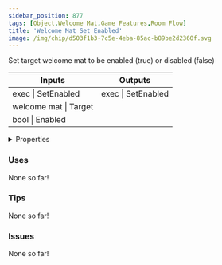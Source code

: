 ```yaml
---
sidebar_position: 877
tags: [Object,Welcome Mat,Game Features,Room Flow]
title: 'Welcome Mat Set Enabled'
image: /img/chip/d503f1b3-7c5e-4eba-85ac-b89be2d2360f.svg
---
```


Set target welcome mat to be enabled (true) or disabled (false)



<IChip uuid="d503f1b3-7c5e-4eba-85ac-b89be2d2360f"/>

<table><thead><tr><th>Inputs</th><th>Outputs</th></tr></thead><tbody><tr><td>exec | SetEnabled</td><td>exec | SetEnabled</td></tr><tr><td>welcome mat | Target</td><td /></tr><tr><td>bool | Enabled</td><td /></tr></tbody></table>

<details>
  <summary>Properties</summary>
  <div>
    <div>
    <table>
      <tbody>
        <tr>
          <td>Is beta required?</td>
          <td>No</td>
        </tr>
        <tr>
          <td>Is chip a trolling risk?</td>
          <td>No</td>
        </tr>
        <tr>
          <td>Is chip a role assignment risk?</td>
          <td>No</td>
        </tr>
        <tr>
          <td>Chip UUID</td>
          <td>d503f1b3-7c5e-4eba-85ac-b89be2d2360f</td>
        </tr>
        <tr>
          <td>Room availability</td>
          <td>Available everywhere</td>
        </tr>
      </tbody>
    </table>
    </div>
  </div>
</details>

### Uses

None so far!

### Tips

None so far!

### Issues

None so far!